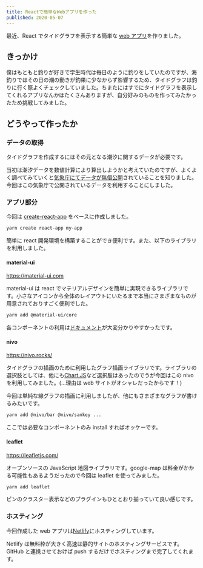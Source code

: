 ```yaml
---
title: Reactで簡単なWebアプリを作った
published: 2020-05-07
---
```


最近、React でタイドグラフを表示する簡単な [web アプリ](https://tidey.netlify.app/)を作りました。

## きっかけ

僕はもともと釣りが好きで学生時代は毎日のように釣りをしていたのですが、海釣りではその日の潮の動きが釣果に少なからず影響するため、タイドグラフは釣りに行く際よくチェックしていました。ちまたにはすでにタイドグラフを表示してくれるアプリなんかはたくさんありますが、自分好みのものを作ってみたかったため挑戦してみました。

## どうやって作ったか

### データの取得

タイドグラフを作成するにはその元となる潮汐に関するデータが必要です。

当初は潮汐データを数値計算により算出しようかと考えていたのですが、よくよく調べてみていくと[気象庁にてデータが無償公開](https://www.data.jma.go.jp/gmd/kaiyou/db/tide/suisan/index.php)されていることを知りました。今回はこの気象庁で公開されているデータを利用することにしました。

### アプリ部分

今回は [create-react-app](https://create-react-app.dev/) をベースに作成しました。

```bash
yarn create react-app my-app
```

簡単に react 開発環境を構築することができ便利です。また、以下のライブラリを利用しました。

#### material-ui

<https://material-ui.com>

material-ui は react でマテリアルデザインを簡単に実現できるライブラリです。小さなアイコンから全体のレイアウトにいたるまで本当にさまざまなものが用意されておりすごく便利でした。

```bash
yarn add @material-ui/core
```

各コンポーネントの利用は[ドキュメント](https://material-ui.com/components/box/)が大変分かりやすかったです。

#### nivo

<https://nivo.rocks/>

タイドグラフの描画のために利用したグラフ描画ライブラリです。ライブラリの選択肢としては、他にも[Chart.JS](https://misc.0o0o.org/chartjs-doc-ja/)など選択肢はあったのでうが今回はこの nivo を利用してみました。(…理由は web サイトがオシャレだったからです！)

今回は単純な線グラフの描画に利用しましたが、他にもさまざまなグラフが書けるみたいです。

```bash
yarn add @nivo/bar @nivo/sankey ...
```

ここでは必要なコンポーネントのみ install すればオッケーです。

#### leaflet

<https://leafletjs.com/>

オープンソースの JavaScript 地図ライブラリです。google-map は料金がかかる可能性もあるようだったので今回は leaflet を使ってみました。

```bash
yarn add leaflet
```

ピンのクラスター表示などのプラグインもひととおり揃っていて良い感じです。

### ホスティング

今回作成した web アプリは[Netlify](https://www.netlify.com/)にホスティングしています。

Netlify は無料枠が大きく高速は静的サイトのホスティングサービスです。GitHub と連携させておけば push するだけでホスティングまで完了してくれます。
